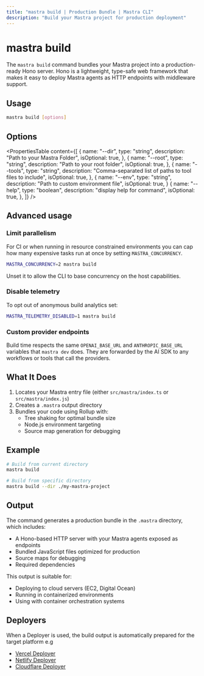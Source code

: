 ```yaml
---
title: "mastra build | Production Bundle | Mastra CLI"
description: "Build your Mastra project for production deployment"
---
```


# mastra build

The `mastra build` command bundles your Mastra project into a production-ready Hono server. Hono is a lightweight, type-safe web framework that makes it easy to deploy Mastra agents as HTTP endpoints with middleware support.

## Usage

```bash
mastra build [options]
```

## Options

<PropertiesTable
  content={[
    {
      name: "--dir",
      type: "string",
      description: "Path to your Mastra Folder",
      isOptional: true,
    },
    {
      name: "--root",
      type: "string",
      description: "Path to your root folder",
      isOptional: true,
    },
    {
      name: "--tools",
      type: "string",
      description: "Comma-separated list of paths to tool files to include",
      isOptional: true,
    },
    {
      name: "--env",
      type: "string", 
      description: "Path to custom environment file",
      isOptional: true,
    }
    {
      name: "--help",
      type: "boolean",
      description: "display help for command",
      isOptional: true,
    },
  ]}
/>

## Advanced usage

### Limit parallelism

For CI or when running in resource constrained environments you can cap
how many expensive tasks run at once by setting `MASTRA_CONCURRENCY`.

```bash copy
MASTRA_CONCURRENCY=2 mastra build
```

Unset it to allow the CLI to base concurrency on the host capabilities.

### Disable telemetry

To opt out of anonymous build analytics set:

```bash copy
MASTRA_TELEMETRY_DISABLED=1 mastra build
```

### Custom provider endpoints

Build time respects the same `OPENAI_BASE_URL` and `ANTHROPIC_BASE_URL`
variables that `mastra dev` does. They are forwarded by the AI SDK to
any workflows or tools that call the providers.

## What It Does

1. Locates your Mastra entry file (either `src/mastra/index.ts` or `src/mastra/index.js`)
2. Creates a `.mastra` output directory
3. Bundles your code using Rollup with:
   - Tree shaking for optimal bundle size
   - Node.js environment targeting
   - Source map generation for debugging

## Example

```bash copy
# Build from current directory
mastra build

# Build from specific directory
mastra build --dir ./my-mastra-project
```

## Output

The command generates a production bundle in the `.mastra` directory, which includes:

- A Hono-based HTTP server with your Mastra agents exposed as endpoints
- Bundled JavaScript files optimized for production
- Source maps for debugging
- Required dependencies

This output is suitable for:

- Deploying to cloud servers (EC2, Digital Ocean)
- Running in containerized environments
- Using with container orchestration systems

## Deployers

When a Deployer is used, the build output is automatically prepared for the target platform e.g

- [Vercel Deployer](/reference/deployer/vercel)
- [Netlify Deployer](/reference/deployer/netlify)
- [Cloudflare Deployer](/reference/deployer/cloudflare)
